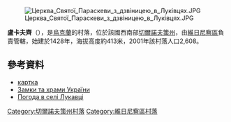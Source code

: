 [[Image:Церква_Святої_Параскеви_з_дзвіницею_в_Луківцях.JPG|right]]

{{coord|48|11|50|N|25|25|24|E|scale:100000|display=title}}

'''盧卡夫齊'''（{{lang-uk|Лукавці}}），是[[烏克蘭|烏克蘭]]的村落，位於該國西南部[[切爾諾夫策州|切爾諾夫策州]]，由[[維日尼察區|維日尼察區]]負責管轄，始建於1428年，海拔高度約413米，2001年該村落人口2,608。

==參考資料==
*[http://gska2.rada.gov.ua/pls/z7502/A005?rdat1=24.02.2009&rf7571=42351 картка]{{dead link|date=2018年4月 |bot=InternetArchiveBot |fix-attempted=yes }}
* [http://www.castles.com.ua/lukivtsi.html Замки та храми України] {{Wayback|url=http://www.castles.com.ua/lukivtsi.html |date=20190205185817 }}
* [http://weather.in.ua/ua/chernovickaja/14031 Погода в селі Лукавці] {{Wayback|url=http://weather.in.ua/ua/chernovickaja/14031 |date=20160426153636 }}

{{DEFAULTSORT:Лукавці}}
[[Category:切爾諾夫策州村落|Category:切爾諾夫策州村落]]
[[Category:維日尼察區村落|Category:維日尼察區村落]]


{{Chernivtsi-geo-stub}}